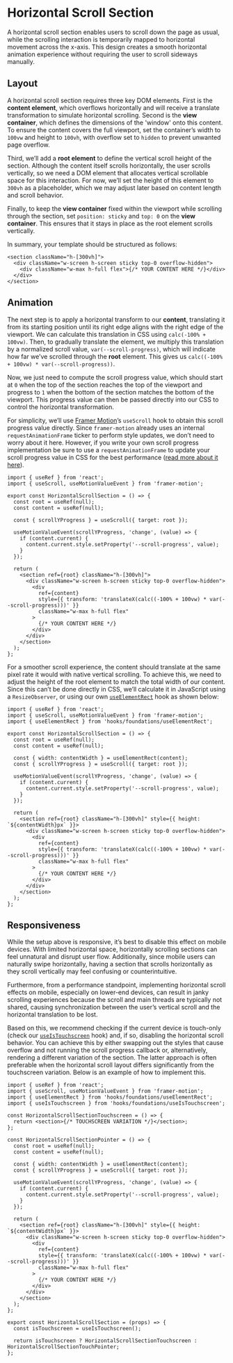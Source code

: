 
# Horizontal Scroll Section

A horizontal scroll section enables users to scroll down the page as usual, while the scrolling interaction is temporarily mapped to horizontal movement across the x-axis. This design creates a smooth horizontal animation experience without requiring the user to scroll sideways manually.

<HorizontalScrollSection />

## Layout

A horizontal scroll section requires three key DOM elements. First is the **content element**, which overflows horizontally and will receive a translate transformation to simulate horizontal scrolling. Second is the **view container**, which defines the dimensions of the 'window' onto this content. To ensure the content covers the full viewport, set the container’s width to `100vw` and height to `100vh`, with overflow set to `hidden` to prevent unwanted page overflow.

Third, we’ll add a **root element** to define the vertical scroll height of the section. Although the content itself scrolls horizontally, the user scrolls vertically, so we need a DOM element that allocates vertical scrollable space for this interaction. For now, we’ll set the height of this element to `300vh` as a placeholder, which we may adjust later based on content length and scroll behavior.

Finally, to keep the **view container** fixed within the viewport while scrolling through the section, set `position: sticky` and `top: 0` on the **view container**. This ensures that it stays in place as the root element scrolls vertically.

In summary, your template should be structured as follows:

```tsx copy
<section className="h-[300vh]">
  <div className="w-screen h-screen sticky top-0 overflow-hidden">
    <div className="w-max h-full flex">{/* YOUR CONTENT HERE */}</div>
  </div>
</section>
```

## Animation

The next step is to apply a horizontal transform to our **content**, translating it from its starting position until its right edge aligns with the right edge of the viewport. We can calculate this translation in CSS using `calc(-100% + 100vw)`. Then, to gradually translate the element, we multiply this translation by a normalized scroll value, `var(--scroll-progress)`, which will indicate how far we’ve scrolled through the **root** element. This gives us `calc((-100% + 100vw) * var(--scroll-progress))`.

Now, we just need to compute the scroll progress value, which should start at `0` when the top of the section reaches the top of the viewport and progress to `1` when the bottom of the section matches the bottom of the viewport. This progress value can then be passed directly into our CSS to control the horizontal transformation.

For simplicity, we’ll use [Framer Motion](https://www.framer.com/motion/use-scroll/)’s `useScroll` hook to obtain this scroll progress value directly. Since `framer-motion` already uses an internal `requestAnimationFrame` ticker to perform style updates, we don’t need to worry about it here. However, if you write your own scroll progress implementation be sure to use a `requestAnimationFrame` to update your scroll progress value in CSS for the best performance ([read more about it here](https://significa.co/blog/master-javascript-web-animations)).

```tsx copy
import { useRef } from 'react';
import { useScroll, useMotionValueEvent } from 'framer-motion';

export const HorizontalScrollSection = () => {
  const root = useRef(null);
  const content = useRef(null);

  const { scrollYProgress } = useScroll({ target: root });

  useMotionValueEvent(scrollYProgress, 'change', (value) => {
    if (content.current) {
      content.current.style.setProperty('--scroll-progress', value);
    }
  });

  return (
    <section ref={root} className="h-[300vh]">
      <div className="w-screen h-screen sticky top-0 overflow-hidden">
        <div
          ref={content}
          style={{ transform: 'translateX(calc((-100% + 100vw) * var(--scroll-progress)))' }}
          className="w-max h-full flex"
        >
          {/* YOUR CONTENT HERE */}
        </div>
      </div>
    </section>
  );
};
```

For a smoother scroll experience, the content should translate at the same pixel rate it would with native vertical scrolling. To achieve this, we need to adjust the height of the root element to match the total width of our content. Since this can’t be done directly in CSS, we’ll calculate it in JavaScript using a `ResizeObserver`, or using our own [`useElementRect`](/hooks/use-element-rect) hook as shown below:

```tsx copy
import { useRef } from 'react';
import { useScroll, useMotionValueEvent } from 'framer-motion';
import { useElementRect } from 'hooks/foundations/useElementRect';

export const HorizontalScrollSection = () => {
  const root = useRef(null);
  const content = useRef(null);

  const { width: contentWidth } = useElementRect(content);
  const { scrollYProgress } = useScroll({ target: root });

  useMotionValueEvent(scrollYProgress, 'change', (value) => {
    if (content.current) {
      content.current.style.setProperty('--scroll-progress', value);
    }
  });

  return (
    <section ref={root} className="h-[300vh]" style={{ height: `${contentWidth}px` }}>
      <div className="w-screen h-screen sticky top-0 overflow-hidden">
        <div
          ref={content}
          style={{ transform: 'translateX(calc((-100% + 100vw) * var(--scroll-progress)))' }}
          className="w-max h-full flex"
        >
          {/* YOUR CONTENT HERE */}
        </div>
      </div>
    </section>
  );
};
```

## Responsiveness

While the setup above is responsive, it’s best to disable this effect on mobile devices. With limited horizontal space, horizontally scrolling sections can feel unnatural and disrupt user flow. Additionally, since mobile users can naturally swipe horizontally, having a section that scrolls horizontally as they scroll vertically may feel confusing or counterintuitive.

Furthermore, from a performance standpoint, implementing horizontal scroll effects on mobile, especially on lower-end devices, can result in janky scrolling experiences because the scroll and main threads are typically not shared, causing synchronization between the user’s vertical scroll and the horizontal translation to be lost.

Based on this, we recommend checking if the current device is touch-only (check our [`useIsTouchscreen`](/hooks/use-is-touchscreen) hook) and, if so, disabling the horizontal scroll behavior. You can achieve this by either swapping out the styles that cause overflow and not running the scroll progress callback or, alternatively, rendering a different variation of the section. The latter approach is often preferable when the horizontal scroll layout differs significantly from the touchscreen variation. Below is an example of how to implement this.

```tsx copy
import { useRef } from 'react';
import { useScroll, useMotionValueEvent } from 'framer-motion';
import { useElementRect } from 'hooks/foundations/useElementRect';
import { useIsTouchscreen } from 'hooks/foundations/useIsTouchscreen';

const HorizontalScrollSectionTouchscreen = () => {
  return <section>{/* TOUCHSCREEN VARIATION */}</section>;
};

const HorizontalScrollSectionPointer = () => {
  const root = useRef(null);
  const content = useRef(null);

  const { width: contentWidth } = useElementRect(content);
  const { scrollYProgress } = useScroll({ target: root });

  useMotionValueEvent(scrollYProgress, 'change', (value) => {
    if (content.current) {
      content.current.style.setProperty('--scroll-progress', value);
    }
  });

  return (
    <section ref={root} className="h-[300vh]" style={{ height: `${contentWidth}px` }}>
      <div className="w-screen h-screen sticky top-0 overflow-hidden">
        <div
          ref={content}
          style={{ transform: 'translateX(calc((-100% + 100vw) * var(--scroll-progress)))' }}
          className="w-max h-full flex"
        >
          {/* YOUR CONTENT HERE */}
        </div>
      </div>
    </section>
  );
};

export const HorizontalScrollSection = (props) => {
  const isTouchscreen = useIsTouchscreen();

  return isTouchscreen ? HorizontalScrollSectionTouchscreen : HorizontalScrollSectionTouchPointer;
};
```
